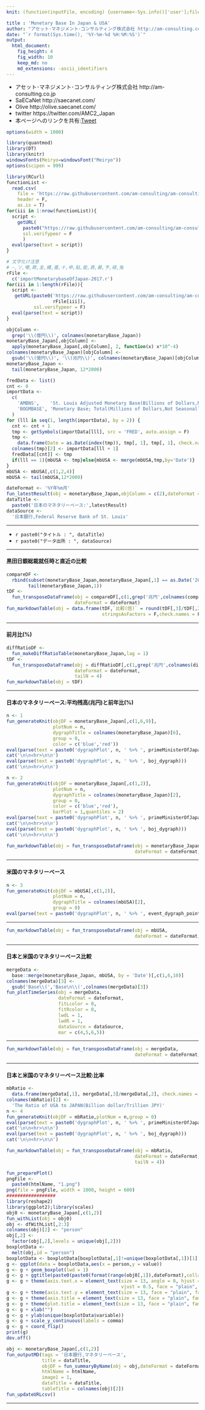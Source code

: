 ```yaml
---
knit: (function(inputFile, encoding) {username<-Sys.info()['user'];fileName<-'defaultPath.csv';pathToFile <-paste0('C:/Users/', username,'/Desktop/pathToCSV/');setwd(pathToFile);buf0<-read.csv(fileName,header = F,skip = 0,stringsAsFactor = F,check.names = F,fileEncoding = 'utf-8');timeStamp<-format(Sys.time(),'%Y%m%d%H%M%S');htmlName<-'monetaryBase';rmarkdown::render(inputFile, encoding = encoding, output_file = paste0('C:/Users/',username,buf0[2,1],'charts/','am-consulting.co.jp-',htmlName,'.html')) })

title : 'Monetary Base In Japan & USA'
author: "アセット･マネジメント･コンサルティング株式会社 http://am-consulting.co.jp"
date: "`r format(Sys.time(), '%Y-%m-%d %H:%M:%S')`"
output: 
  html_document:
    fig_height: 4
    fig_width: 10
    keep_md: no
    md_extensions: -ascii_identifiers 
---
```

<link href="http://knowledgevault.saecanet.com/components/rmarkdown-html.css" rel="stylesheet">
<script src="http://knowledgevault.saecanet.com/components/JavascriptCode.js"></script>
<style>.main-container {max-width : 1000px;}</style>

- アセット･マネジメント･コンサルティング株式会社 http://am-consulting.co.jp
- SaECaNet http://saecanet.com/
- Olive http://olive.saecanet.com/
- twitter https://twitter.com/AMC2_Japan
- 本ページへのリンクを共有:<a href="https://twitter.com/share" class="twitter-share-button" data-via="AMC2_Japan" data-size="large">Tweet</a> <script>!function(d,s,id){var js,fjs=d.getElementsByTagName(s)[0],p=/^http:/.test(d.location)?'http':'https';if(!d.getElementById(id)){js=d.createElement(s);js.id=id;js.src=p+'://platform.twitter.com/widgets.js';fjs.parentNode.insertBefore(js,fjs);}}(document, 'script', 'twitter-wjs');</script>

```r
options(width = 1000)
```

```r
library(quantmod)
library(DT)
library(knitr)
windowsFonts(Meiryo=windowsFont("Meiryo"))
options(scipen = 999)
```

```r
library(RCurl)
functionList <-
  read.csv(
    file = 'https://raw.githubusercontent.com/am-consulting/am-consulting.github.io/master/csv/functionList.csv',
    header = F,
    as.is = T)
for(iii in 1:nrow(functionList)){
  script <- 
    getURL(
      paste0("https://raw.githubusercontent.com/am-consulting/am-consulting.github.io/master/", functionList[iii,1]),
      ssl.verifypeer = F
      )
  eval(parse(text = script))
}
```

```r
# 文字化け注意
# ―,ソ,噂,欺,圭,構,蚕,十,申,貼,能,表,暴,予,禄,兔
rFile <- 
  c('importMonetarybaseOfJapan-2017.r')
for(iii in 1:length(rFile)){
  script <- 
   getURL(paste0('https://raw.githubusercontent.com/am-consulting/am-consulting.github.io/master/', 
                 rFile[iii]),
          ssl.verifypeer = F)
  eval(parse(text = script))
}
```

```r
objColumn <- 
  grep('\\(億円\\)', colnames(monetaryBase_Japan))
monetaryBase_Japan[,objColumn] <- 
  apply(monetaryBase_Japan[,objColumn], 2, function(x) x*10^-4)
colnames(monetaryBase_Japan)[objColumn] <- 
  gsub('\\(億円\\)', '\\(兆円\\)', colnames(monetaryBase_Japan)[objColumn])
monetaryBase_Japan <- 
  tail(monetaryBase_Japan, 12*2000)
```

```r
fredData <- list()
cnt <- 0
importData <-
  c(
    'AMBNS',    'St. Louis Adjusted Monetary Base(Billions of Dollars,Not Seasonally Adjusted)',
    'BOGMBASE', 'Monetary Base; Total(Millions of Dollars,Not Seasonally Adjusted)'
  )
for (lll in seq(1, length(importData), by = 2)) {
  cnt <- cnt + 1
  tmp <- getSymbols(importData[lll], src = 'FRED', auto.assign = F)
  tmp <-
    data.frame(Date = as.Date(index(tmp)), tmp[, 1], tmp[, 1], check.names = F, row.names = NULL, stringsAsFactors = F)
  colnames(tmp)[2] <- importData[lll + 1]
  fredData[[cnt]] <- tmp
  if(lll == 1){mbUSA <- tmp}else{mbUSA <- merge(mbUSA,tmp,by='Date')}
}
mbUSA <- mbUSA[,c(1,2,4)]
mbUSA <- tail(mbUSA,12*2000)
```

```r
dateFormat <- '%Y年%m月'
fun_latestResult(obj = monetaryBase_Japan,objColumn = c(2),dateFormat = dateFormat)
dataTitle <- 
  paste0('日本のマネタリーベース:',latestResult)
dataSource <- 
  '日本銀行,Federal Reserve Bank of St. Louis'
```

***

- `r paste0("タイトル : ", dataTitle)`
- `r paste0("データ出所 : ", dataSource)`

***

#### 黒田日銀総裁就任時と直近の比較

```r
compareDF <-
  rbind(subset(monetaryBase_Japan,monetaryBase_Japan[,1] == as.Date('2013-3-1')),
        tail(monetaryBase_Japan,1))
tDF <- 
  fun_transposeDataFrame(obj = compareDF[,c(1,grep('兆円',colnames(compareDF)))],
                         dateFormat = dateFormat)
fun_markdownTable(obj = data.frame(tDF,`比較(倍)` = round(tDF[,3]/tDF[,2],2),
                                   stringsAsFactors = F,check.names = F,row.names = NULL))
```

***
#### 前月比(%)

```r
diffRatioDF <- 
  fun_makeDiffRatioTable(monetaryBase_Japan,lag = 1)
tDF <- 
  fun_transposeDataFrame(obj = diffRatioDF[,c(1,grep('兆円',colnames(diffRatioDF)))],
                         dateFormat = dateFormat,
                         tailN = 4)
fun_markdownTable(obj = tDF)
```

***
#### 日本のマネタリーベース:平均残高(兆円)と前年比(%)

```r
n <- 1
fun_generateKnit(objDF = monetaryBase_Japan[,c(1,6,9)], 
                 plotNum = n,
                 dygraphTitle = colnames(monetaryBase_Japan)[6],
                 group = 0,
                 color = c('blue','red'))
eval(parse(text = paste0('dygraphPlot', n, ' %>% ', primeMinisterOfJapan_dygraph)))
cat('\n\n<hr>\n\n')
eval(parse(text = paste0('dygraphPlot', n, ' %>% ', boj_dygraph)))
cat('\n\n<hr>\n\n')
```

```r
n <- 2
fun_generateKnit(objDF = monetaryBase_Japan[,c(1,2)], 
                 plotNum = n,
                 dygraphTitle = colnames(monetaryBase_Japan)[2],
                 group = 0,
                 color = c('blue','red'),
                 barPlot = 1,quantiles = 2)
eval(parse(text = paste0('dygraphPlot', n, ' %>% ', primeMinisterOfJapan_dygraph)))
cat('\n\n<hr>\n\n')
eval(parse(text = paste0('dygraphPlot', n, ' %>% ', boj_dygraph)))
cat('\n\n<hr>\n\n')
```

```r
fun_markdownTable(obj = fun_transposeDataFrame(obj = monetaryBase_Japan,
                                               dateFormat = dateFormat,tailN = 4))
```

***

#### 米国のマネタリーベース

```r
n <- 3
fun_generateKnit(objDF = mbUSA[,c(1,2)], 
                 plotNum = n,
                 dygraphTitle = colnames(mbUSA)[2],
                 group = 0)
eval(parse(text = paste0('dygraphPlot', n, ' %>% ', event_dygraph_point,' %>%  ', event_dygraph_range)))
```

***

```r
fun_markdownTable(obj = fun_transposeDataFrame(obj = mbUSA,
                                               dateFormat = dateFormat,tailN = 4))
```

***

#### 日本と米国のマネタリーベース比較

```r
mergeData <- 
  base::merge(monetaryBase_Japan, mbUSA, by = 'Date')[,c(1,6,10)]
colnames(mergeData)[3] <- 
  gsub('Base\\(','Base\n\\(',colnames(mergeData)[3])
fun_plotTimeSeries(obj = mergeData,
                   dateFormat = dateFormat,
                   fitLcolor = 0,
                   fitRcolor = 0,
                   lwdL = 1,
                   lwdR = 1,
                   dataSource = dataSource,
                   mar = c(4,5,6,5))
```

***

```r
fun_markdownTable(obj = fun_transposeDataFrame(obj = mergeData,
                                               dateFormat = dateFormat,tailN = 4))
```

***

#### 日本と米国のマネタリーベース比較:比率

```r
mbRatio <- 
  data.frame(mergeData[,1], mergeData[,3]/mergeData[,2], check.names = F, stringsAsFactors = F)
colnames(mbRatio)[2] <- 
  'The Ratio of USA to JAPAN(Billion dollar/Trillion JPY)'
n <- 4
fun_generateKnit(objDF = mbRatio,plotNum = n,group = 0)
eval(parse(text = paste0('dygraphPlot', n, ' %>% ', primeMinisterOfJapan_dygraph)))
cat('\n\n<hr>\n\n')
eval(parse(text = paste0('dygraphPlot', n, ' %>% ', boj_dygraph)))
cat('\n\n<hr>\n\n')
```

```r
fun_markdownTable(obj = fun_transposeDataFrame(obj = mbRatio,
                                               dateFormat = dateFormat,
                                               tailN = 4))
```

```r
fun_preparePlot()
pngFile <-
  paste0(htmlName, "1.png")
png(file = pngFile, width = 1000, height = 600)
##################
library(reshape2)
library(ggplot2);library(scales)
obj0 <- monetaryBase_Japan[,c(1,2)]
fun_withList(obj = obj0)
obj <- dfWithList[,2:3]
colnames(obj)[2] <- "person"  
obj[,2] <-
  factor(obj[,2],levels = unique(obj[,2]))
boxplotData <- 
  melt(obj,id = "person")
boxplotData <- boxplotData[boxplotData[,1]!=unique(boxplotData[,1])[1],]
g <- ggplot(data = boxplotData,aes(x = person,y = value))
g <- g + geom_boxplot(lwd = 1)
g <- g + ggtitle(paste0(paste0(format(range(obj0[,1]),dateFormat),collapse = '~'),'.Source:',dataSource))
g <- g + theme(axis.text.x = element_text(size = 13, angle = 0, hjust = 1, 
                                          vjust = 0.5, face = "plain", family = "Meiryo")) 
g <- g + theme(axis.text.y = element_text(size = 13, face = "plain", family = "Meiryo")) 
g <- g + theme(axis.title = element_text(size = 13, face = "plain", family = "Meiryo")) 
g <- g + theme(plot.title = element_text(size = 13, face = "plain", family = "Meiryo", hjust = 0.5)) 
g <- g + xlab("")
g <- g + ylab(unique(boxplotData$variable)) 
g <- g + scale_y_continuous(labels = comma)
g <- g + coord_flip()
print(g)
dev.off()
```

```r
obj <- monetaryBase_Japan[,c(1,2)]
fun_outputMD(tags = '日本銀行,マネタリーベース',
             title = dataTitle,
             objDF = fun_summaryByName(obj = obj,dateFormat = dateFormat),
             htmlName = htmlName,
             image1 = 1,
             dataTitle = dataTitle,
             tableTitle = colnames(obj)[2])
fun_updateURLcsv()
```

***
<script>MakeNegative();</script>
<script>
  (function(i,s,o,g,r,a,m){i['GoogleAnalyticsObject']=r;i[r]=i[r]||function(){
  (i[r].q=i[r].q||[]).push(arguments)},i[r].l=1*new Date();a=s.createElement(o),
  m=s.getElementsByTagName(o)[0];a.async=1;a.src=g;m.parentNode.insertBefore(a,m)
  })(window,document,'script','https://www.google-analytics.com/analytics.js','ga');

  ga('create', 'UA-3077339-5', 'auto');
  ga('send', 'pageview');

</script>
